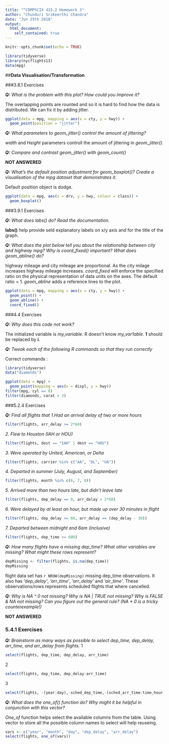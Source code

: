 ```yaml
---
title: "“COMPSCIX 415.2 Homework 3"
author: "Chunduri SriKeerthi Chandra"
date: "Jun 25th 2018"
output: 
  html_document:
    self_contained: true
---
```


```r
knitr::opts_chunk$set(echo = TRUE)
```

```r
library(tidyverse)
library(nycflights13)
data(mpg)
```

##**Data Visualisation/Transformation**

###3.8.1 Exercises

***Q:** What is the problem with this plot? How could you improve it?*

The overlapping points are rounted and so it is hard to find how the data is distributed. We can fix it by adding jitter.

```r
ggplot(data = mpg, mapping = aes(x = cty, y = hwy)) + 
  geom_point(position = "jitter")
```

***Q:** What parameters to geom_jitter() control the amount of jittering?*

*width* and *Height* parameters controll the amount of jittering in *geom_jitter()*.

***Q:** Compare and contrast geom_jitter() with geom_count()*

**NOT ANSWERED**

***Q:** What’s the default position adjustment for geom_boxplot()? Create a visualisation of the mpg dataset that demonstrates it.*

Default position object is dodge. 
```r
ggplot(data = mpg, aes(x = drv, y = hwy, colour = class)) +
  geom_boxplot()
```


###3.9.1 Exercises

***Q:** What does labs() do? Read the documentation.*

**labs()** help provide seld explanatory labels on x/y axis and for the title of the graph.

***Q:** What does the plot below tell you about the relationship between city and highway mpg? Why is coord_fixed() important? What does geom_abline() do?*

highway mileage and city mileage are proportional. As the city milage increases highway mileage increases. *coord_fixed* will enforce the specified ratio on the physical representation of data units on the axes. The default ratio = 1. *geom_abline* adds a reference lines to the plot.

```r
ggplot(data = mpg, mapping = aes(x = cty, y = hwy)) +
  geom_point() + 
  geom_abline() +
  coord_fixed()
```

###4.4 Exercises

***Q:** Why does this code not work?*

The initialized variable is *my_variable*. R doesn't know *my_var1able*. **1** should be replaced by **i**.

***Q:** Tweak each of the following R commands so that they run correctly*

Correct commands : 
```r
library(tidyverse)
data("diamonds")

ggplot(data = mpg) + 
  geom_point(mapping = aes(x = displ, y = hwy))
filter(mpg, cyl == 8)
filter(diamonds, carat > 3)
```


###5.2.4 Exercises

***Q:** Find all flights that *
  *1.Had an arrival delay of two or more hours*
```r
filter(flights, arr_delay >= 2*60)
```
  
  *2. Flew to Houston (IAH or HOU)*
```r
filter(flights, dest == "IAH" | dest == "HOU")
```
  *3. Were operated by United, American, or Delta*
```r
filter(flights, carrier %in% c("AA", "DL", "UA"))
```
  *4. Departed in summer (July, August, and September)*
```r
filter(flights, month %in% c(6, 7, 8))
```

  *5. Arrived more than two hours late, but didn’t leave late*
```r
filter(flights, dep_delay == 0, arr_delay > 2*60)
```
  
  *6. Were delayed by at least an hour, but made up over 30 minutes in flight*
```r
filter(flights, dep_delay >= 60, arr_delay == (dep_delay - 30))
```
  
  *7. Departed between midnight and 6am (inclusive)*
```r
filter(flights, dep_time <= 600)
```
  
  ***Q:** How many flights have a missing dep_time? What other variables are missing? What might these rows represent?*
```r
depMissing <- filter(flights, is.na(dep_time))
depMissing
```

flight data set has `r NROW(depMissing)` missing dep_time observations. It also has *'dep_delay'*, *'arr_time'*, *'arr_delay'* and *'air_time'*. These observations/rows represents scheduled flights that where cancelled.

***Q:** Why is NA ^ 0 not missing? Why is NA | TRUE not missing? Why is FALSE & NA not missing? Can you figure out the general rule? (NA \* 0 is a tricky counterexample!)*

**NOT ANSWERED**

###  5.4.1 Exercises

***Q:** Brainstorm as many ways as possible to select dep_time, dep_delay, arr_time, and arr_delay from flights. *
  1
```r
select(flights, dep_time, dep_delay, arr_time)
```
  2
```r
select(flights, dep_time, dep_delay:arr_time)
```
  3
```r
select(flights, -(year:day),-sched_dep_time,-(sched_arr_time:time_hour))
```

***Q:** What does the one_of() function do? Why might it be helpful in conjunction with this vector?*

*One_of* function helps select the available columns from the table. Using vector to store all the possible column names to select will help reuseing.
```r
vars <- c("year", "month", "day", "dep_delay", "arr_delay")
select(flights, one_of(vars))
```


